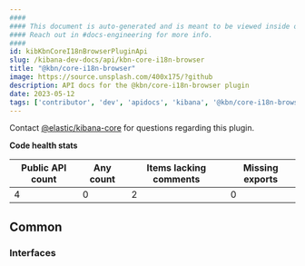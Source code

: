 ```yaml
---
####
#### This document is auto-generated and is meant to be viewed inside our experimental, new docs system.
#### Reach out in #docs-engineering for more info.
####
id: kibKbnCoreI18nBrowserPluginApi
slug: /kibana-dev-docs/api/kbn-core-i18n-browser
title: "@kbn/core-i18n-browser"
image: https://source.unsplash.com/400x175/?github
description: API docs for the @kbn/core-i18n-browser plugin
date: 2023-05-12
tags: ['contributor', 'dev', 'apidocs', 'kibana', '@kbn/core-i18n-browser']
---
```




Contact [@elastic/kibana-core](https://github.com/orgs/elastic/teams/kibana-core) for questions regarding this plugin.

**Code health stats**

| Public API count  | Any count | Items lacking comments | Missing exports |
|-------------------|-----------|------------------------|-----------------|
| 4 | 0 | 2 | 0 |

## Common

### Interfaces
<DocDefinitionList data={kbnCoreI18nBrowserObj.common.interfaces}/>

